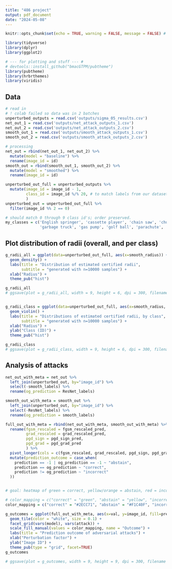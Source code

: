 ```yaml
---
title: "486 project"
output: pdf_document
date: "2024-05-08"
---
```


```r
knitr::opts_chunk$set(echo = TRUE, warning = FALSE, message = FALSE) # care

library(tidyverse)
library(dplyr)
library(ggplot2)

# --- for plotting and stuff --- #
# devtools::install_github("bmacGTPM/pubtheme")
library(pubtheme)
library(hrbrthemes)
library(viridis)

```

## Data

```r
# read in
# ! colab failed so data was in 2 batches
unperturbed_outputs = read.csv('outputs/sigma_05_results.csv')
net_out_1 = read.csv('outputs/net_attack_outputs_1.csv')
net_out_2 = read.csv('outputs/net_attack_outputs_2.csv')
smooth_out_1 = read.csv('outputs/smooth_attack_outputs_1.csv')
smooth_out_2 = read.csv('outputs/smooth_attack_outputs_2.csv')

# processing
net_out = rbind(net_out_1, net_out_2) %>%
  mutate(model = "baseline") %>%
  rename(image_id = id)
smooth_out = rbind(smooth_out_1, smooth_out_2) %>%
  mutate(model = "smoothed") %>%
  rename(image_id = id)

unperturbed_out_full = unperturbed_outputs %>%
  mutate(image_id = image_id - 1,
         class_id = image_id %/% 20, # to match labels from our dataset
         ) 
unperturbed_out = unperturbed_out_full %>%
  filter(image_id %% 2 == 0) 

# should match 0 through 9 class id's; order preserved.
my_classes = c('English springer', 'cassette player', 'chain saw', 'church', 'french horn', 
               'garbage truck', 'gas pump', 'golf ball', 'parachute', 'tench')
```

## Plot distribution of radii (overall, and per class)

```r
g_radii_all = ggplot(data=unperturbed_out_full, aes(x=smooth_radius)) +
  geom_density() + 
  labs(title = "Distribution of estimated certified radii",
       subtitle = "generated with n=10000 samples") +
  xlab("Radius") +
  theme_pub("hist")

g_radii_all
# ggsave(plot = g_radii_all, width = 9, height = 6, dpi = 300, filename = "plots/g_radii_all.png")


g_radii_class = ggplot(data=unperturbed_out_full, aes(x=smooth_radius, y=factor(class_id))) +
  geom_violin() +
  labs(title = "Distributions of estimated certified radii, by class",
       subtitle = "generated with n=10000 samples") +
  xlab("Radius") +
  ylab("Class (ID)") +
  theme_pub("hist")

g_radii_class
# ggsave(plot = g_radii_class, width = 9, height = 6, dpi = 300, filename = "plots/g_radii_class.png")

```

## Analysis of attacks

```r
net_out_with_meta = net_out %>%
  left_join(unperturbed_out, by="image_id") %>%
  select(-smooth_labels) %>%
  rename(og_prediction = ResNet_labels)

smooth_out_with_meta = smooth_out %>%
  left_join(unperturbed_out, by="image_id") %>%
  select(-ResNet_labels) %>%
  rename(og_prediction = smooth_labels)

full_out_with_meta = rbind(net_out_with_meta, smooth_out_with_meta) %>%
  rename(fgsm_rescaled = fgsm_rescaled_pred, 
         grad_rescaled = grad_rescaled_pred,
         pgd_sign = pgd_sign_pred,
         pgd_grad = pgd_grad_pred
         ) %>%
  pivot_longer(cols = c(fgsm_rescaled, grad_rescaled, pgd_sign, pgd_grad), names_to = "attack", values_to = "prediction") %>%
  mutate(prediction_outcome = case_when(
    prediction == -1 | og_prediction == -1 ~ "abstain", 
    prediction == og_prediction ~ "correct",
    prediction != og_prediction ~ "incorrect"
  ))



```

```r
# goal: heatmap of green = correct, yellow/orange = abstain, red = incorrect. bin by baseline or not. 

# color_mapping = c("correct" = "green", "abstain" = "yellow", "incorrect" = "red")
color_mapping = c("correct" = "#2ECC71", "abstain" = "#F1C40F", "incorrect" = "#CB4335")

g_outcomes = ggplot(full_out_with_meta, aes(x=val, y=image_id, fill=prediction_outcome)) + 
  geom_tile(color = "white", size = 0.1) +
  facet_grid(vars(model), vars(attack)) +
  scale_fill_manual(values = color_mapping, name = "Outcome") +
  labs(title = "Prediction outcome of adversarial attacks") + 
  xlab("Perturbation factor") + 
  ylab("Image ID") + 
  theme_pub(type = "grid", facet=TRUE)
g_outcomes

# ggsave(plot = g_outcomes, width = 9, height = 9, dpi = 300, filename = "plots/g_outcomes.png")

```

